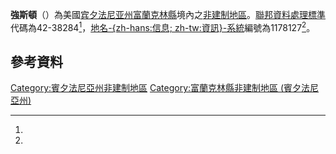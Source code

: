 {{Not|約翰斯敦 (賓夕法尼亞州)}}
{{NoteTA
|G1=US
}}
{{Infobox settlement
|name = 強斯頓
|native_name = Johnston
|settlement_type = [[非建制地區|非建制地區]]
|nickname = 
|motto =
|image_skyline = 
|imagesize = 
|image_caption = 
|image_flag = 
|image_seal = 
|pushpin_map = Pennsylvania#USA
|pushpin_label_position = top
|pushpin_map_caption = 
|pushpin_mapsize =
|subdivision_type = [[世界政區索引|國家]]
|subdivision_name = 美國
|subdivision_type1 = [[美国州份|州]]
|subdivision_name1 = [[宾夕法尼亚州|宾夕法尼亚州]]
|subdivision_type2 = [[宾夕法尼亚州行政区划|縣]]
|subdivision_name2 = [[富蘭克林縣_(賓夕法尼亞州)|富蘭克林縣]]
|subdivision_type3 = 鎮區
|subdivision_name3 = [[安特里姆鎮區_(賓夕法尼亞州富蘭克林縣)|安特里姆鎮區]]
|government_footnotes = 
|government_type = 
|leader_title = 
|leader_name = 
|leader_title1 = 
|leader_name1 = 
|established_title = 
|established_date =
|population_as_of =
|population_footnotes = 
|population_total = 
|population_density_km2 = 
|population_density_sq_mi =
|timezone = [[北美东部时区|EST]]
|utc_offset = -5
|timezone_DST = [[北美东部时区|EDT]]
|utc_offset_DST = -4
|elevation_footnotes = <ref name=GNIS>{{Gnis|1178127|Johnston, Pennsylvania}}. Retrieved on 2009-07-21.</ref>
|elevation_m = 
|elevation_ft = 535
|coordinates = {{coord|39|45|30|N|77|45|18|W|region:US-PA|display=inline,title}}
|postal_code_type = [[美國郵區編號|美國郵區編號]]
|postal_code =
|area_code = [[電話區號717|717]]
|blank_name = [[聯邦資訊處理標準|FIPS代碼]]
|blank_info = 42-38284<ref name=GNIS />
|blank1_name = [[地名信息系统|GNIS ID]]
|blank1_info = 1178127<ref name=GNIS />
|website = 
|footnotes = 
}}
'''強斯頓'''（{{lang-en|Johnston}}）為美國[[宾夕法尼亚州|宾夕法尼亚州]][[富蘭克林縣_(賓夕法尼亞州)|富蘭克林縣]]境內之[[非建制地區|非建制地區]]。[[聯邦資料處理標準|聯邦資料處理標準]]代碼為42-38284<ref name=GNIS />，[[地名信息系统|地名-{zh-hans:信息; zh-tw:資訊}-系統]]編號為1178127<ref name=GNIS />。

== 參考資料==
{{Reflist}}

{{DEFAULTSORT:Johnston, Pennsylvania}}
[[Category:賓夕法尼亞州非建制地區|Category:賓夕法尼亞州非建制地區]]
[[Category:富蘭克林縣非建制地區_(賓夕法尼亞州)|Category:富蘭克林縣非建制地區 (賓夕法尼亞州)]]

{{Pennsylvania-geo-stub}}